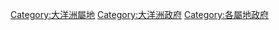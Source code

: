 {{containercat}}

[[Category:大洋洲屬地|Category:大洋洲屬地]]
[[Category:大洋洲政府|Category:大洋洲政府]]
[[Category:各屬地政府|Category:各屬地政府]]